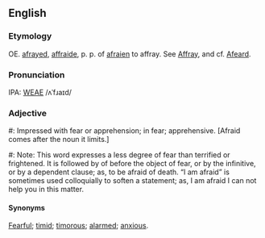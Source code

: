 ==English==
===Etymology===
OE. [[afrayed]], [[affraide]], p. p. of [[afraien]] to affray.  See [[Affray]], and cf. [[Afeard]].

===Pronunciation===
IPA: [[WEAE]] /ʌˈfɹaɪd/

===Adjective===
#:    Impressed with fear or apprehension; in fear; apprehensive. [Afraid comes after the noun it limits.]
#:    Note: This word expresses a less degree of fear than terrified or frightened. It is followed by of before the object of fear, or by the infinitive, or by a dependent clause; as, to be afraid of death. &ldquo;I am afraid&rdquo; is sometimes used colloquially to soften a statement; as, I am afraid I can not help you in this matter.

====Synonyms====
[[Fearful]]; [[timid]]; [[timorous]]; [[alarmed]]; [[anxious]].